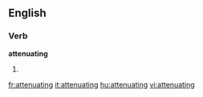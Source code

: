 
==English==

===Verb===
'''attenuating'''

# {{present participle of|[[attenuate]]}}

[[fr:attenuating]]
[[it:attenuating]]
[[hu:attenuating]]
[[vi:attenuating]]